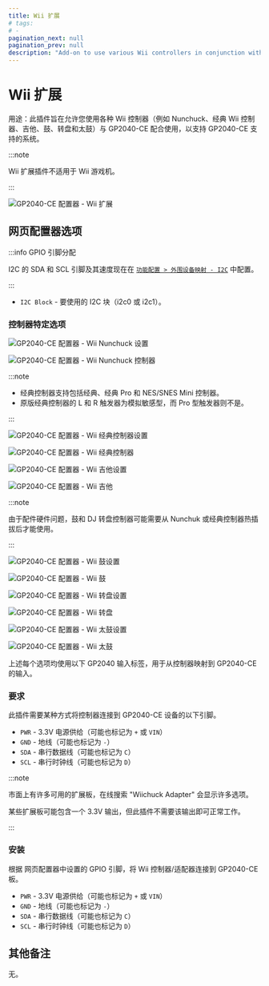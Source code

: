 ```yaml
---
title: Wii 扩展
# tags:
# -
pagination_next: null
pagination_prev: null
description: "Add-on to use various Wii controllers in conjunction with GP2040-CE to send inputs to supported systems"
---
```



# Wii 扩展

用途：此插件旨在允许您使用各种 Wii 控制器（例如 Nunchuck、经典 Wii 控制器、吉他、鼓、转盘和太鼓）与 GP2040-CE 配合使用，以支持 GP2040-CE 支持的系统。

:::note

Wii 扩展插件不适用于 Wii 游戏机。

:::

![GP2040-CE 配置器 - Wii 扩展](../assets/images/gpc-add-ons-wii-extensions.png)

## 网页配置器选项

:::info GPIO 引脚分配

I2C 的 SDA 和 SCL 引脚及其速度现在在 [`功能配置 > 外围设备映射 - I2C`](../web-configurator/menu-pages/03-peripheral-mapping.mdx#i2c) 中配置。

:::

- `I2C Block` - 要使用的 I2C 块（i2c0 或 i2c1）。

### 控制器特定选项

<Tabs groupId="wii-extenstions" defaultValue="Nunchuck">
<TabItem value="Nunchuck" label="Nunchuck" default>

![GP2040-CE 配置器 - Wii Nunchuck 设置](../assets/images/gpc-add-ons-wii-extensions-nunchuck.png)

![GP2040-CE 配置器 - Wii Nunchuck 控制器](../assets/images/wii-extension-controllers/nunchuck.svg)

</TabItem>
<TabItem value="Classic" label="Classic" default>

:::note

- 经典控制器支持包括经典、经典 Pro 和 NES/SNES Mini 控制器。
- 原版经典控制器的 L 和 R 触发器为模拟敏感型，而 Pro 型触发器则不是。

:::

![GP2040-CE 配置器 - Wii 经典控制器设置](../assets/images/gpc-add-ons-wii-extensions-classic.png)

![GP2040-CE 配置器 - Wii 经典控制器](../assets/images/wii-extension-controllers/classic.svg)

</TabItem>
<TabItem value="Guitar" label="Guitar" default>

![GP2040-CE 配置器 - Wii 吉他设置](../assets/images/gpc-add-ons-wii-extensions-guitar.png)

![GP2040-CE 配置器 - Wii 吉他](../assets/images/wii-extension-controllers/guitar.svg)

</TabItem>
<TabItem value="Drums" label="Drums" default>

:::note

由于配件硬件问题，鼓和 DJ 转盘控制器可能需要从 Nunchuk 或经典控制器热插拔后才能使用。

:::

![GP2040-CE 配置器 - Wii 鼓设置](../assets/images/gpc-add-ons-wii-extensions-drums.png)

![GP2040-CE 配置器 - Wii 鼓](../assets/images/wii-extension-controllers/drums.svg)

</TabItem>
<TabItem value="Turntable" label="Turntable" default>

![GP2040-CE 配置器 - Wii 转盘设置](../assets/images/gpc-add-ons-wii-extensions-turntable.png)

![GP2040-CE 配置器 - Wii 转盘](../assets/images/wii-extension-controllers/turntable.svg)

</TabItem>
<TabItem value="Taiko" label="Taiko" default>

![GP2040-CE 配置器 - Wii 太鼓设置](../assets/images/gpc-add-ons-wii-extensions-taiko.png)

![GP2040-CE 配置器 - Wii 太鼓](../assets/images/wii-extension-controllers/taiko.svg)

</TabItem>
</Tabs>

上述每个选项均使用以下 GP2040 输入标签，用于从控制器映射到 GP2040-CE 的输入。

<InputTable />

### 要求

此插件需要某种方式将控制器连接到 GP2040-CE 设备的以下引脚。

- `PWR` - 3.3V 电源供给（可能也标记为 `+` 或 `VIN`）
- `GND` - 地线（可能也标记为 `-`）
- `SDA` - 串行数据线（可能也标记为 `C`）
- `SCL` - 串行时钟线（可能也标记为 `D`）

:::note

市面上有许多可用的扩展板，在线搜索 "Wiichuck Adapter" 会显示许多选项。

某些扩展板可能包含一个 3.3V 输出，但此插件不需要该输出即可正常工作。

:::

### 安装

根据 网页配置器中设置的 GPIO 引脚，将 Wii 控制器/适配器连接到 GP2040-CE 板。

- `PWR` - 3.3V 电源供给（可能也标记为 `+` 或 `VIN`）
- `GND` - 地线（可能也标记为 `-`）
- `SDA` - 串行数据线（可能也标记为 `C`）
- `SCL` - 串行时钟线（可能也标记为 `D`）

## 其他备注

无。
